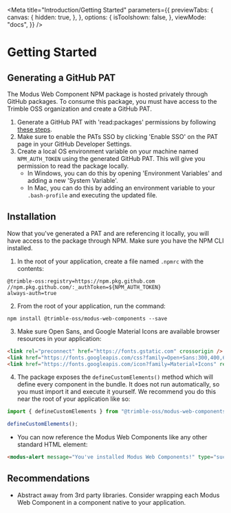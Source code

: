 
<Meta
  title="Introduction/Getting Started"
  parameters={{
    previewTabs: {
      canvas: {
        hidden: true,
      },
    },
    options: {
      isToolshown: false,
    },
    viewMode: "docs",
  }}
/>

# Getting Started

## Generating a GitHub PAT

The Modus Web Component NPM package is hosted privately through GitHub packages. To consume this package, you must have access to the Trimble OSS organization and create a GitHub PAT.

1. Generate a GitHub PAT with 'read:packages' permissions by following [these steps](https://docs.github.com/en/authentication/keeping-your-account-and-data-secure/creating-a-personal-access-token).
2. Make sure to enable the PATs SSO by clicking 'Enable SSO' on the PAT page in your GitHub Developer Settings.
3. Create a local OS environment variable on your machine named `NPM_AUTH_TOKEN` using the generated GitHub PAT. This will give you permission to read the package locally.
   - In Windows, you can do this by opening 'Environment Variables' and adding a new 'System Variable'.
   - In Mac, you can do this by adding an environment variable to your `.bash-profile` and executing the updated file.

## Installation

Now that you've generated a PAT and are referencing it locally, you will have access to the package through NPM. Make sure you have the NPM CLI installed.

1. In the root of your application, create a file named `.npmrc` with the contents: 

```
@trimble-oss:registry=https://npm.pkg.github.com
//npm.pkg.github.com/:_authToken=${NPM_AUTH_TOKEN}
always-auth=true
```

2. From the root of your application, run the command:

```
npm install @trimble-oss/modus-web-components --save
```

3. Make sure Open Sans, and Google Material Icons are available browser resources in your application:

```html
<link rel="preconnect" href="https://fonts.gstatic.com" crossorigin />
<link href="https://fonts.googleapis.com/css?family=Open+Sans:300,400,600,700" rel="stylesheet" />
<link href="https://fonts.googleapis.com/icon?family=Material+Icons" rel="stylesheet" />
```

4. The package exposes the `defineCustomElements()` method which will define every component in the bundle. It does not run automatically, so you must import it and execute it yourself. We recommend you do this near the root of your application like so:

```javascript
import { defineCustomElements } from "@trimble-oss/modus-web-components";

defineCustomElements();
```

- You can now reference the Modus Web Components like any other standard HTML element:

```html
<modus-alert message="You've installed Modus Web Components!" type="success" />
```

## Recommendations

- Abstract away from 3rd party libraries. Consider wrapping each Modus Web Component in a component native to your application.
